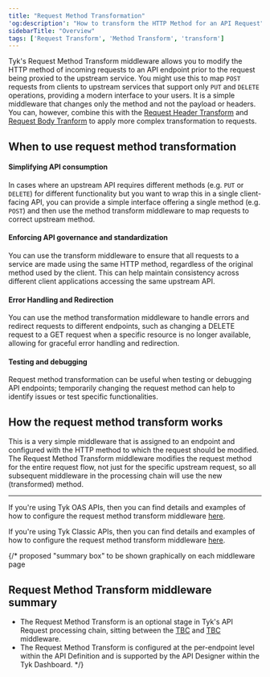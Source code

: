 ```yaml
---
title: "Request Method Transformation"
'og:description': "How to transform the HTTP Method for an API Request"
sidebarTitle: "Overview"
tags: ['Request Transform', 'Method Transform', 'transform']
---
```


Tyk's Request Method Transform middleware allows you to modify the HTTP method of incoming requests to an API endpoint prior to the request being proxied to the upstream service. You might use this to map `POST` requests from clients to upstream services that support only `PUT` and `DELETE` operations, providing a modern interface to your users. It is a simple middleware that changes only the method and not the payload or headers. You can, however, combine this with the [Request Header Transform](/5.6/transform-traffic/request-headers) and [Request Body Tranform](/5.6/transform-traffic/request-body) to apply more complex transformation to requests.

## When to use request method transformation

#### Simplifying API consumption

In cases where an upstream API requires different methods (e.g. `PUT` or `DELETE`) for different functionality but you want to wrap this in a single client-facing API, you can provide a simple interface offering a single method (e.g. `POST`) and then use the method transform middleware to map requests to correct upstream method.

#### Enforcing API governance and standardization

You can use the transform middleware to ensure that all requests to a service are made using the same HTTP method, regardless of the original method used by the client. This can help maintain consistency across different client applications accessing the same upstream API.

#### Error Handling and Redirection

You can use the method transformation middleware to handle errors and redirect requests to different endpoints, such as changing a DELETE request to a GET request when a specific resource is no longer available, allowing for graceful error handling and redirection.

#### Testing and debugging

Request method transformation can be useful when testing or debugging API endpoints; temporarily changing the request method can help to identify issues or test specific functionalities.

## How the request method transform works

This is a very simple middleware that is assigned to an endpoint and configured with the HTTP method to which the request should be modified. The Request Method Transform middleware modifies the request method for the entire request flow, not just for the specific upstream request, so all subsequent middleware in the processing chain will use the new (transformed) method.

<hr />

If you're using Tyk OAS APIs, then you can find details and examples of how to configure the request method transform middleware [here](/5.6/product-stack/tyk-gateway/middleware/request-method-tyk-oas).

If you're using Tyk Classic APIs, then you can find details and examples of how to configure the request method transform middleware [here](/5.6/product-stack/tyk-gateway/middleware/request-method-tyk-classic).

{/* proposed "summary box" to be shown graphically on each middleware page
 ## Request Method Transform middleware summary
  - The Request Method Transform is an optional stage in Tyk's API Request processing chain, sitting between the [TBC]() and [TBC]() middleware.
  - The Request Method Transform is configured at the per-endpoint level within the API Definition and is supported by the API Designer within the Tyk Dashboard. */}